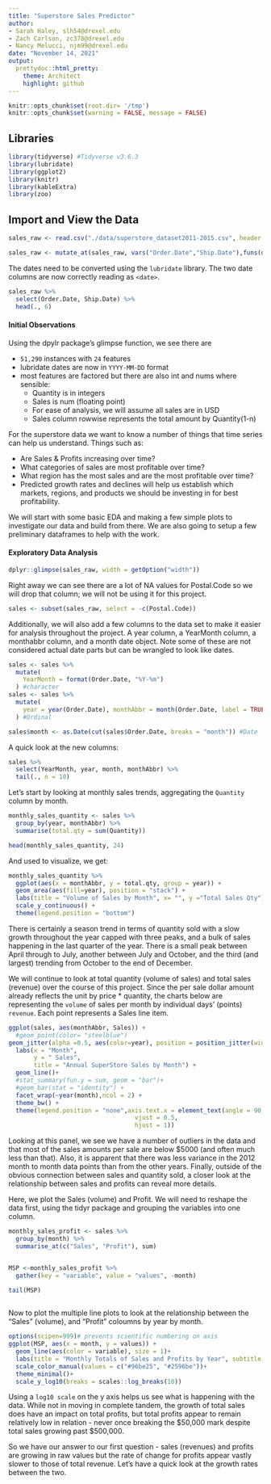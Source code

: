 ```yaml
---
title: "Superstore Sales Predictor"
author: 
- Sarah Haley, slh54@drexel.edu 
- Zach Carlson, zc378@drexel.edu
- Nancy Melucci, njm99@drexel.edu
date: "November 14, 2021"
output: 
  prettydoc::html_pretty:
    theme: Architect
    highlight: github
---
```


```r
knitr::opts_chunk$set(root.dir= '/tmp')
knitr::opts_chunk$set(warning = FALSE, message = FALSE)
```

## Libraries
```r
library(tidyverse) #Tidyverse v3.6.3
library(lubridate)
library(ggplot2)
library(knitr)
library(kableExtra)
library(zoo)

```

## Import and View the Data 

```r

sales_raw <- read.csv("./data/superstore_dataset2011-2015.csv", header = TRUE, sep = ",")

sales_raw <- mutate_at(sales_raw, vars("Order.Date","Ship.Date"),funs(dmy))
```

The dates need to be converted using the `lubridate` library. The two date columns are now correctly reading as `<date>`.

```r
sales_raw %>%
  select(Order.Date, Ship.Date) %>%
  head(., 6) 
```

#### Initial Observations 
Using the dpylr package's glimpse function, we see there are  

- `51,290` instances with `24` features
- lubridate dates are now in `YYYY-MM-DD` format 
- most features are factored but there are also int and nums where sensible:
  + Quantity is in integers
  + Sales is num (floating point)
  + For ease of analysis, we will assume all sales are in USD
  + Sales column rowwise represents the total amount by Quantity(1-n)
  
For the superstore data we want to know a number of things that time series can help us understand. Things such as:  

- Are Sales & Profits increasing over time? 
- What categories of sales are most profitable over time?
- What region has the most sales and are the most profitable over time?
- Predicted growth rates and declines will help us establish which markets, regions, and products we should be investing in for best profitability. 

We will start with some basic EDA and making a few simple plots to investigate our data and build from there. We are also going to setup a few preliminary dataframes to help with the work. 

#### Exploratory Data Analysis

```r
dplyr::glimpse(sales_raw, width = getOption("width"))
```

Right away we can see there are a lot of NA values for Postal.Code so we will drop that column; we will not be using it for this project. 

```r
sales <- subset(sales_raw, select = -c(Postal.Code))
```

Additionally, we will also add a few columns to the data set to make it easier for analysis throughout the project. A year column, a YearMonth column, a monthabbr column, and a month date object. Note some of these are not considered actual date parts but can be wrangled to look like dates.   

```r
sales <- sales %>%
  mutate(
    YearMonth = format(Order.Date, "%Y-%m")
  ) #character
sales <- sales %>% 
  mutate(
    year = year(Order.Date), monthAbbr = month(Order.Date, label = TRUE)
  ) #Ordinal

sales$month <- as.Date(cut(sales$Order.Date, breaks = "month")) #Date

```

A quick look at the new columns:

```r
sales %>% 
  select(YearMonth, year, month, monthAbbr) %>%
  tail(., n = 10)
```

Let's start by looking at monthly sales trends, aggregating the `Quantity` column by month.

```r
monthly_sales_quantity <- sales %>% 
  group_by(year, monthAbbr) %>%
  summarise(total.qty = sum(Quantity))

head(monthly_sales_quantity, 24)
```

And used to visualize, we get:

```r
monthly_sales_quantity %>%
  ggplot(aes(x = monthAbbr, y = total.qty, group = year)) +
  geom_area(aes(fill=year), position = "stack") +
  labs(title = "Volume of Sales by Month", x= "", y ="Total Sales Qty") +
  scale_y_continuous() +
  theme(legend.position = "bottom")
```

There is certainly a season trend in terms of quantity sold with a slow growth throughout the year capped with three peaks, and a bulk of sales happening in the last quarter of the year. There is a small peak between April through to July, another between July and October, and the third (and largest) trending from October to the end of December.   

We will continue to look at total quantity (volume of sales) and total sales (revenue) over the course of this project. Since the per sale dollar amount already reflects the unit by price * quantity, the charts below are representing the `volume` of sales per month by individual days' (points) `revenue`. Each point represents a Sales line item. 

```r
ggplot(sales, aes(monthAbbr, Sales)) +
  #geom_point(color= "steelblue")
geom_jitter(alpha =0.5, aes(color=year), position = position_jitter(width = .2))+
  labs(x = "Month",
       y = " Sales", 
       title = "Annual SuperStore Sales by Month") +
  geom_line()+
  #stat_summary(fun.y = sum, geom = "bar")+
  #geom_bar(stat = "identity") +
  facet_wrap(~year(month),ncol = 2) +
  theme_bw() +
  theme(legend.position = "none",axis.text.x = element_text(angle = 90,
                                   vjust = 0.5,
                                   hjust = 1))  

```

Looking at this panel, we see we have a number of outliers in the data and that most of the sales amounts per sale are below $5000 (and often much less than that). Also, it is apparent that there was less variance in the 2012 month to month data points than from the other years. Finally, outside of the obvious connection between sales and quantity sold, a closer look at the relationship between sales and profits can reveal more details. 

Here, we plot the Sales (volume) and Profit. We will need to reshape the data first, using the tidyr package and grouping the variables into one column. 
```r
monthly_sales_profit <- sales %>%
  group_by(month) %>% 
  summarise_at(c("Sales", "Profit"), sum)


MSP <-monthly_sales_profit %>% 
  gather(key = "variable", value = "values", -month)

tail(MSP)
  

```
Now to plot the multiple line plots to look at the relationship between the "Sales" (volume), and "Profit" coloumns by year by month. 

```r
options(scipen=999)# prevents scientific numbering on axis
ggplot(MSP, aes(x = month, y = values)) +
  geom_line(aes(color = variable), size = 1)+
  labs(title = "Monthly Totals of Sales and Profits by Year", subtitle = "Y axis scaled by log 10", y=NULL)+
  scale_color_manual(values = c("#96be25", "#2596be"))+
  theme_minimal()+
  scale_y_log10(breaks = scales::log_breaks(10))
```

Using a `log10 scale` on the y axis helps us see what is happening with the data. While not in moving in complete tandem, the growth of total sales does have an impact on total profits, but total profits appear to remain relatively low in relation - never once breaking the \$50,000 mark despite total sales growing past $500,000\. 

So we have our answer to our first question - sales (revenues) and profits are growing in raw values but the rate of change for profits appear vastly slower to those of total revenue. Let's have a quick look at the growth rates between the two. 




